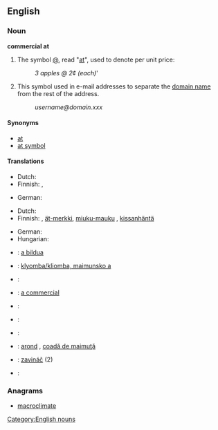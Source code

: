==English==

===Noun===
'''commercial at'''

# The symbol [[@]], read "[[at]]", used to denote per unit price:
#: ''3 apples @ 2¢ (each)'''
# This symbol used in e-mail addresses to separate the [[domain name]] from the rest of the address.
#: ''username@domain.xxx''

====Synonyms====
* [[at]]
* [[at symbol]]

====Translations====
{{trans-top|denoting unit price}}
* Dutch: {{t+|nl|aan}}
* Finnish: {{t+|fi|kpl}}, {{t+|fi|à}}
{{trans-mid}}
* German: {{t+|de|je}}
{{trans-bottom}}

{{trans-top|domain name separator in e-mail addresses}}
* Dutch: {{t|nl|apenstaart}} <!--belongs under Dutch entry (literally "ape tail") -->
* Finnish: {{t-|fi|at-merkki}}, [[ät-merkki]], [[miuku-mauku]] {{qualifier|slang}}, [[kissanhäntä]] {{qualifier|slang}}
{{trans-mid}}
* German: {{t+|de|Klammeraffe|m}}
* Hungarian: {{t+|hu|kukac}}
{{trans-bottom}}

{{checktrans-top}}
* {{ttbc|eu}}: [[a bildua]]
* {{ttbc|bg}}: [[klyomba/kliomba, maimunsko a]]
* {{ttbc|fr}}: {{t+|fr|arrobe|f}}
* {{ttbc|ia}}: [[a commercial]]
* {{ttbc|it}}: {{t+|it|chiocciola|f}}
* {{ttbc|lt}}: {{t-|lt|eta|xs=Lithuanian}}
* {{ttbc|pt}}: {{t+|pt|arroba|f}}
* {{ttbc|ro}}: [[arond]] {{n}}, [[coadă de maimuţă]] {{f}} <!--belongs under Romanian entry (literally "monkey-tail") -->
* {{ttbc|sk}}: [[zavináč]] {{m}} (2)
* {{ttbc|es}}: {{t+|es|arroba|f}}
{{trans-bottom}}

===Anagrams===
* [[macroclimate#English|macroclimate]]


[[Category:English nouns]]